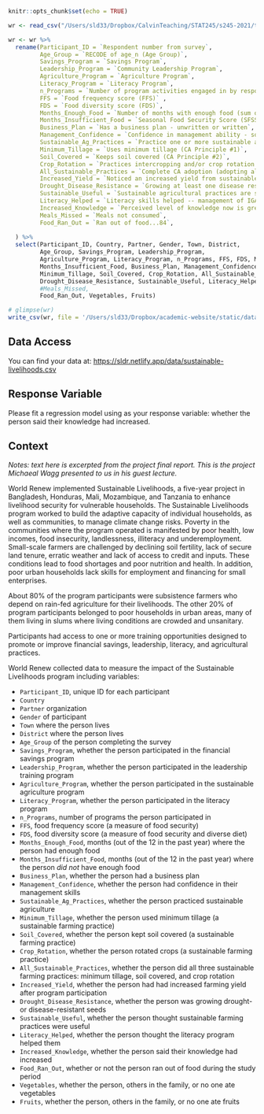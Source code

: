 

```r
knitr::opts_chunk$set(echo = TRUE)

wr <- read_csv("/Users/sld33/Dropbox/CalvinTeaching/STAT245/s245-2021/tests/test2/data/world-renew-program-data.csv")

wr <- wr %>%
  rename(Participant_ID = `Respondent number from survey`,
         Age_Group = `RECODE of age_n (Age Group)`,
         Savings_Program = `Savings Program`,
         Leadership_Program = `Community Leadership Program`,
         Agriculture_Program = `Agriculture Program`,
         Literacy_Program = `Literacy Program`,
         n_Programs = `Number of program activities engaged in by respondents`,
         FFS = `Food frequency score (FFS)` ,
         FDS = `Food diversity score (FDS)`,
         Months_Enough_Food = `Number of months with enough food (sum of a3_jan_n to a3_dec_n)`,
         Months_Insufficient_Food = `Seasonal Food Security Score (SFSS) or Number of months without enough food (12-`,
         Business_Plan = `Has a business plan - unwritten or written`,
         Management_Confidence = `Confidence in management ability - somewhat or very`,
         Sustainable_Ag_Practices = `Practice one or more sustainable agricultural practices...25`,
         Minimum_Tillage = `Uses minimum tillage (CA Principle #1)`,
         Soil_Covered = `Keeps soil covered (CA Principle #2)`,
         Crop_Rotation = `Practices intercropping and/or crop rotation (CA Principle #3)`,
         All_Sustainable_Practices = `Complete CA adoption (adopting all 3 principles)`,
         Increased_Yield = `Noticed an increased yield from sustainable agricultural practices`,
         Drought_Disease_Resistance = `Growing at least one disease resistant or drought tolerant crop`,
         Sustainable_Useful = `Sustainable agricultural practices are somewhat or very useful`,
         Literacy_Helped = `Literacy skills helped -- management of IGA, community group, self-esteem`,
         Increased_Knowledge = `Perceived level of knowledge now is greater than before` ,
         Meals_Missed = `Meals not consumed`,
         Food_Ran_Out = `Ran out of food...84`,
         
  ) %>%
  select(Participant_ID, Country, Partner, Gender, Town, District,
         Age_Group, Savings_Program, Leadership_Program,
         Agriculture_Program, Literacy_Program, n_Programs, FFS, FDS, Months_Enough_Food,
         Months_Insufficient_Food, Business_Plan, Management_Confidence, Sustainable_Ag_Practices,
         Minimum_Tillage, Soil_Covered, Crop_Rotation, All_Sustainable_Practices, Increased_Yield,
         Drought_Disease_Resistance, Sustainable_Useful, Literacy_Helped, Increased_Knowledge,
         #Meals_Missed, 
         Food_Ran_Out, Vegetables, Fruits)

# glimpse(wr)
write_csv(wr, file = '/Users/sld33/Dropbox/academic-website/static/data/sustainable-livelihoods.csv')
```

## Data Access

You can find your data at: <https://sldr.netlify.app/data/sustainable-livelihoods.csv>

## Response Variable

Please fit a regression model using as your response variable: whether the person said their knowledge had increased.

## Context

*Notes: text here is excerpted from the project final report. This is the project Michaeal Wagg presented to us in his guest lecture.*

World Renew implemented Sustainable Livelihoods, a five-year project in Bangladesh, Honduras, Mali, Mozambique, and Tanzania to enhance livelihood security for vulnerable households. The Sustainable Livelihoods program worked to build the adaptive capacity of individual households, as well as communities, to manage climate change risks. Poverty in the communities where the program operated is manifested by poor health, low incomes, food insecurity, landlessness, illiteracy and underemployment. Small-scale farmers are challenged by declining soil fertility, lack of secure land tenure, erratic weather and lack of access to credit and inputs. These conditions lead to food shortages and poor nutrition and health. In addition, poor urban households lack skills for employment and financing for small enterprises.

About 80% of the program participants were subsistence farmers who depend on rain-fed agriculture for their livelihoods. The other 20% of program participants belonged to poor households in urban areas, many of them living in slums where living conditions are crowded and unsanitary. 

Participants had access to one or more training opportunities designed to promote or improve financial savings, leadership, literacy, and agricultural practices.

World Renew collected data to measure the impact of the Sustainable Livelihoods program including variables:

- `Participant_ID`, unique ID for each participant
- `Country`
- `Partner` organization
- `Gender` of participant
- `Town` where the person lives
- `District` where the person lives
- `Age_Group` of the person completing the survey
- `Savings_Program`, whether the person participated in the financial savings program
- `Leadership_Program`, whether the person participated in the leadership training program
- `Agriculture_Program`, whether the person participated in the sustainable agriculture program
- `Literacy_Program`, whether the person participated in the literacy program
- `n_Programs`, number of programs the person participated in
- `FFS`, food frequency score (a measure of food security)
- `FDS`, food diversity score (a measure of food security and diverse diet)
- `Months_Enough_Food`, months (out of the 12 in the past year) where the person had enough food
- `Months_Insufficient_Food`, months (out of the 12 in the past year) where the person *did not* have enough food
- `Business_Plan`, whether the person had a business plan 
- `Management_Confidence`, whether the person had confidence in their management skills
- `Sustainable_Ag_Practices`, whether the person practiced sustainable agriculture
- `Minimum_Tillage`, whether the person used minimum tillage (a sustainable farming practice)
- `Soil_Covered`, whether the person kept soil covered (a sustainable farming practice)
- `Crop_Rotation`, whether the person rotated crops (a sustainable farming practice)
- `All_Sustainable_Practices`, whether the person did all three sustainable farming practices: minimum tillage, soil covered, and crop rotation
- `Increased_Yield`, whether the person had had increased farming yield after program participation
- `Drought_Disease_Resistance`, whether the person was growing drought- or disease-resistant seeds
- `Sustainable_Useful`, whether the person thought sustainable farming practices were useful
- `Literacy_Helped`, whether the person thought the literacy program helped them
- `Increased_Knowledge`, whether the person said their knowledge had increased
- `Food_Ran_Out`, whether or not the person ran out of food during the study period
- `Vegetables`, whether the person, others in the family, or no one ate vegetables
- `Fruits`, whether the person, others in the family, or no one ate fruits
